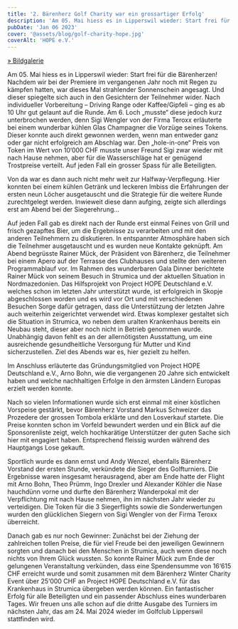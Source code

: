 ```yaml
---
title: '2. Bärenherz Golf Charity war ein grossartiger Erfolg'
description: 'Am 05. Mai hiess es in Lipperswil wieder: Start frei für die Bärenherzen! Nachdem wir bei der Premiere im vergangenen Jahr noch mit Regen zu kämpfen hatten, war dieses Mal strahlender Sonnenschein angesagt. Und dieser spiegelte sich auch in den Gesichtern der Teilnehmer wider. Nach individueller Vorbereitung – Driving Range oder Kaffee/Gipfeli – ging es ab 10 Uhr gut gelaunt auf die Runde. Am 6. Loch „musste“ diese jedoch kurz unterbrochen werden, denn Sigi Wengler von der Firma Teroxx erläuterte bei einem wunderbar kühlen Glas Champagner die Vorzüge seines Tokens. Dieser konnte auch direkt gewonnen werden, wenn man entweder ganz oder gar nicht erfolgreich am Abschlag war. Den „hole-in-one“ Preis von Token im Wert von 10‘000 CHF musste unser Freund Sigi zwar wieder mit nach Hause nehmen, aber für die Wasserschläge hat er genügend Trostpreise verteilt. Auf jeden Fall ein grosser Spass für alle Beteiligten.'
pubDate: 'Jan 06 2023'
cover: '@assets/blog/golf-charity-hope.jpg'
coverAlt: 'HOPE e.V.'
---
```


[» Bildgalerie](https://collection.cloudinary.com/dvpsc3huf/740aef793d622300018c57d1bb709bf4)

Am 05. Mai hiess es in Lipperswil wieder: Start frei für die Bärenherzen! Nachdem wir bei der Premiere im vergangenen Jahr noch mit Regen zu kämpfen hatten, war dieses Mal strahlender Sonnenschein angesagt. Und dieser spiegelte sich auch in den Gesichtern der Teilnehmer wider. Nach individueller Vorbereitung – Driving Range oder Kaffee/Gipfeli – ging es ab 10 Uhr gut gelaunt auf die Runde. Am 6. Loch „musste“ diese jedoch kurz unterbrochen werden, denn Sigi Wengler von der Firma Teroxx erläuterte bei einem wunderbar kühlen Glas Champagner die Vorzüge seines Tokens. Dieser konnte auch direkt gewonnen werden, wenn man entweder ganz oder gar nicht erfolgreich am Abschlag war. Den „hole-in-one“ Preis von Token im Wert von 10‘000 CHF musste unser Freund Sigi zwar wieder mit nach Hause nehmen, aber für die Wasserschläge hat er genügend Trostpreise verteilt. Auf jeden Fall ein grosser Spass für alle Beteiligten.

Von da war es dann auch nicht mehr weit zur Halfway-Verpflegung. Hier konnten bei einem kühlen Getränk und leckeren Imbiss die Erfahrungen der ersten neun Löcher ausgetauscht und die Strategie für die weitere Runde zurechtgelegt werden. Inwieweit diese dann aufging, zeigte sich allerdings erst am Abend bei der Siegerehrung…

Auf jeden Fall gab es direkt nach der Runde erst einmal Feines von Grill und frisch gezapftes Bier, um die Ergebnisse zu verarbeiten und mit den anderen Teilnehmern zu diskutieren. In entspannter Atmosphäre haben sich die Teilnehmer ausgetauscht und es wurden neue Kontakte geknüpft. Am Abend begrüsste Rainer Mück, der Präsident von Bärenherz, die Teilnehmer bei einem Apero auf der Terrasse des Clubhauses und stellte den weiteren Programmablauf vor. Im Rahmen des wunderbaren Gala Dinner berichtete Rainer Mück von seinem Besuch in Strumica und der aktuellen Situation in Nordmazedonien. Das Hilfsprojekt von Project HOPE Deutschland e.V. welches schon im letzten Jahr unterstützt wurde, ist erfolgreich in Skopje abgeschlossen worden und es wird vor Ort und mit verschiedenen Besuchen Sorge dafür getragen, dass die Unterstützung der letzten Jahre auch weiterhin zeigerichtet verwendet wird. Etwas komplexer gestaltet sich die Situation in Strumica, wo neben dem uralten Krankenhaus bereits ein Neubau steht, dieser aber noch nicht in Betrieb genommen wurde. Unabhängig davon fehlt es an der allernötigsten Ausstattung, um eine ausreichende gesundheitliche Versorgung für Mutter und Kind sicherzustellen. Ziel des Abends war es, hier gezielt zu helfen.

Im Anschluss erläuterte das Gründungsmitglied von Project HOPE Deutschland e.V., Arno Bohn, wie die vergangenen 20 Jahre sich entwickelt haben und welche nachhaltigen Erfolge in den ärmsten Ländern Europas erzielt werden konnte.

Nach so vielen Informationen wurde sich erst einmal mit einer köstlichen Vorspeise gestärkt, bevor Bärenherz Vorstand Markus Schweizer das Prozedere der grossen Tombola erklärte und den Losverkauf startete. Die Preise konnten schon im Vorfeld bewundert werden und ein Blick auf die Sponsorenliste zeigt, welch hochkarätige Unterstützer der guten Sache sich hier mit engagiert haben. Entsprechend fleissig wurden während des Hauptgangs Lose gekauft.

Sportlich wurde es dann ernst und Andy Wenzel, ebenfalls Bärenherz Vorstand der ersten Stunde, verkündete die Sieger des Golfturniers. Die Ergebnisse waren insgesamt herausragend, aber am Ende hatte der Flight mit Arno Bohn, Theo Prümm, Ingo Drexler und Alexander Köhler die Nase hauchdünn vorne und durfte den Bärenherz Wanderpokal mit der Verpflichtung mit nach Hause nehmen, ihn im nächsten Jahr wieder zu verteidigen. Die Token für die 3 Siegerflights sowie die Sonderwertungen wurden den glücklichen Siegern von Sigi Wengler von der Firma Teroxx überreicht.

Danach gab es nur noch Gewinner: Zunächst bei der Ziehung der zahlreichen tollen Preise, die für viel Freude bei den jeweiligen Gewinnern sorgten und danach bei den Menschen in Strumica, auch wenn diese noch nichts von Ihrem Glück wussten. So konnte Rainer Mück zum Ende der gelungenen Veranstaltung verkünden, dass eine Spendensumme von 16‘615 CHF erreicht wurde und somit zusammen mit dem Bärenherz Winter Charity Event über 25‘000 CHF an Project HOPE Deutschland e.V. für das Krankenhaus in Strumica übergeben werden können. Ein fantastischer Erfolg für alle Beteiligten und ein passender Abschluss eines wunderbaren Tages. Wir freuen uns alle schon auf die dritte Ausgabe des Turniers im nächsten Jahr, das am 24. Mai 2024 wieder im Golfclub Lipperswil stattfinden wird.
